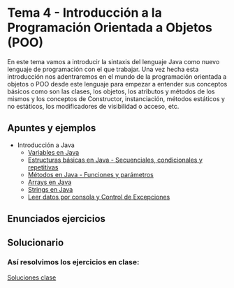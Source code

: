 
# Tema 4 - Introducción a la Programación Orientada a Objetos (POO)

En este tema vamos a introducir la sintaxis del lenguaje Java como nuevo lenguaje de programación con el que trabajar. Una vez hecha esta introducción nos adentraremos en el mundo de la programación orientada a objetos o POO desde este lenguaje para empezar a entender sus conceptos básicos como son las clases, los objetos, los atributos y métodos de los mismos y los conceptos de Constructor, instanciación, métodos estáticos y no estáticos, los modificadores de visibilidad o acceso, etc.

## Apuntes y ejemplos

- Introducción a Java
    - [Variables en Java](./apuntes_y_ejemplos/IntroJava/src/Main.java)
    - [Estructuras básicas en Java - Secuenciales, condicionales y repetitivas](./apuntes_y_ejemplos/EstructurasBasicas/src/Main.java)
    - [Métodos en Java - Funciones y parámetros](./apuntes_y_ejemplos/Metodos/src/Main.java)
    - [Arrays en Java](./apuntes_y_ejemplos/Arrays/src/Main.java)
    - [Strings en Java](./apuntes_y_ejemplos/Strings/src/Main.java)
    - [Leer datos por consola y Control de Excepciones](./apuntes_y_ejemplos/InputConsolaYExcepciones/src/Main.java)


## Enunciados ejercicios

## Solucionario

### Así resolvimos los ejercicios en clase:
[Soluciones clase](./soluciones_clase/)
